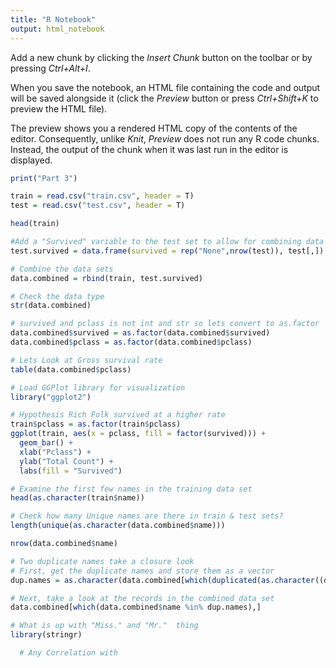 ```yaml
---
title: "R Notebook"
output: html_notebook
---
```


Add a new chunk by clicking the *Insert Chunk* button on the toolbar or by pressing *Ctrl+Alt+I*.

When you save the notebook, an HTML file containing the code and output will be saved alongside it (click the *Preview* button or press *Ctrl+Shift+K* to preview the HTML file).

The preview shows you a rendered HTML copy of the contents of the editor. Consequently, unlike *Knit*, *Preview* does not run any R code chunks. Instead, the output of the chunk when it was last run in the editor is displayed.
```r
print("Part 3")
```

```r
train = read.csv("train.csv", header = T)
test = read.csv("test.csv", header = T)
```

```r
head(train)
```


```r
#Add a "Survived" variable to the test set to allow for combining data sets
test.survived = data.frame(survived = rep("None",nrow(test)), test[,])
```


```r
# Combine the data sets
data.combined = rbind(train, test.survived)
```

```r
# Check the data type
str(data.combined)
```

```r
# survived and pclass is not int and str so lets convert to as.factor
data.combined$survived = as.factor(data.combined$survived)
data.combined$pclass = as.factor(data.combined$pclass)
```
```r
# Lets Look at Gross survival rate
table(data.combined$pclass)
```



```r
# Load GGPlot library for visualization
library("ggplot2")

```

```r
# Hypothesis Rich Folk survived at a higher rate
train$pclass = as.factor(train$pclass)
ggplot(train, aes(x = pclass, fill = factor(survived))) +
  geom_bar() +
  xlab("Pclass") + 
  ylab("Total Count") +
  labs(fill = "Survived")

```
```r
# Examine the first few names in the training data set
head(as.character(train$name))
```

```r
# Check how many Unique names are there in train & test sets?
length(unique(as.character(data.combined$name)))
```
```r
nrow(data.combined$name)
```
```r
# Two duplicate names take a closure look
# First, get the duplicate names and store them as a vector
dup.names = as.character(data.combined[which(duplicated(as.character((data.combined$name)))),"name"])

```
```r
# Next, take a look at the records in the combined data set
data.combined[which(data.combined$name %in% dup.names),]
```


```r
# What is up with "Miss." and "Mr."  thing
library(stringr)
```



```r
  # Any Correlation with 
```

